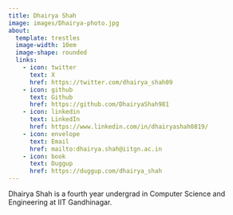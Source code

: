 ```yaml
---
title: Dhairya Shah
image: images/Dhairya-photo.jpg
about:
  template: trestles
  image-width: 10em
  image-shape: rounded
  links:
    - icon: twitter
      text: X
      href: https://twitter.com/dhairya_shah09
    - icon: github
      text: Github
      href: https://github.com/DhairyaShah981
    - icon: linkedin
      text: LinkedIn
      href: https://www.linkedin.com/in/dhairyashah0819/
    - icon: envelope
      text: Email
      href: mailto:dhairya.shah@iitgn.ac.in
    - icon: book
      text: Duggup
      href: https://duggup.com/dhairya_shah
---
```

Dhairya Shah is a fourth year undergrad in Computer Science and Engineering at IIT Gandhinagar. 